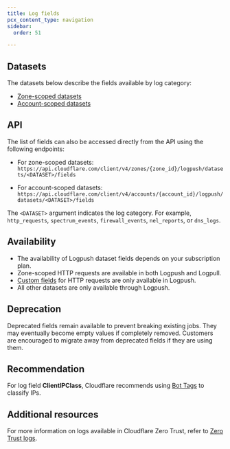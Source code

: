 ```yaml
---
title: Log fields
pcx_content_type: navigation
sidebar:
  order: 51

---
```


## Datasets

The datasets below describe the fields available by log category:

* [Zone-scoped datasets](/logs/reference/log-fields/zone/)
* [Account-scoped datasets](/logs/reference/log-fields/account/)

## API

The list of fields can also be accessed directly from the API using the following endpoints:

* For zone-scoped datasets: `https://api.cloudflare.com/client/v4/zones/{zone_id}/logpush/datasets/<DATASET>/fields`

* For account-scoped datasets: `https://api.cloudflare.com/client/v4/accounts/{account_id}/logpush/datasets/<DATASET>/fields`

The `<DATASET>` argument indicates the log category. For example, `http_requests`, `spectrum_events`, `firewall_events`, `nel_reports`, or `dns_logs`.

## Availability

* The availability of Logpush dataset fields depends on your subscription plan.
* Zone-scoped HTTP requests are available in both Logpush and Logpull.
* [Custom fields](/logs/reference/custom-fields/) for HTTP requests are only available in Logpush.
* All other datasets are only available through Logpush.

## Deprecation

Deprecated fields remain available to prevent breaking existing jobs. They may eventually become empty values if completely removed. Customers are encouraged to migrate away from deprecated fields if they are using them.

## Recommendation

For log field **ClientIPClass**, Cloudflare recommends using [Bot Tags](/bots/concepts/cloudflare-bot-tags/) to classify IPs.

## Additional resources

For more information on logs available in Cloudflare Zero Trust, refer to [Zero Trust logs](/cloudflare-one/insights/logs/).
